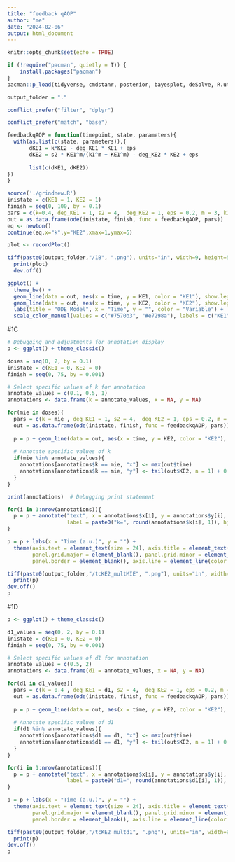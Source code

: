 ```yaml
---
title: "feedback qAOP"
author: "me"
date: "2024-02-06"
output: html_document
---
```


```r
knitr::opts_chunk$set(echo = TRUE)
```

```r
if (!require("pacman", quietly = T)) {
    install.packages("pacman")
}
pacman::p_load(tidyverse, cmdstanr, posterior, bayesplot, deSolve, R.utils, conflicted, loo, deBif, rootSolve, FME, coda)

output_folder = "."

conflict_prefer("filter", "dplyr")
```

```r
conflict_prefer("match", "base")

feedbackqAOP = function(timepoint, state, parameters){
  with(as.list(c(state, parameters)),{
       dKE1 = k*KE2 - deg_KE1 * KE1 + eps
       dKE2 = s2 * KE1^m/(k1^m + KE1^m) - deg_KE2 * KE2 + eps
       
       list(c(dKE1, dKE2))
})
}

source('./grindnew.R')
inistate = c(KE1 = 1, KE2 = 1)
finish = seq(0, 100, by = 0.1)
pars = c(k=0.4, deg_KE1 = 1, s2 = 4,  deg_KE2 = 1, eps = 0.2, m = 3, k1 = 1)
out = as.data.frame(ode(inistate, finish, func = feedbackqAOP, pars))
eq <- newton()
continue(eq,x="k",y="KE2",xmax=1,ymax=5)

plot <- recordPlot()

```




```r
tiff(paste0(output_folder,"/1B", ".png"), units="in", width=9, height=5.3, res=700, compression = 'lzw')
  print(plot)
  dev.off()

```



```r
ggplot() + 
  theme_bw() + 
  geom_line(data = out, aes(x = time, y = KE1, color = "KE1"), show.legend = TRUE) +
  geom_line(data = out, aes(x = time, y = KE2, color = "KE2"), show.legend = TRUE) +
  labs(title = "ODE Model", x = "Time", y = "", color = "Variable") +
  scale_color_manual(values = c("#7570b3", "#e7298a"), labels = c("KE1", "KE2"))

```
#1C
```r
# Debugging and adjustments for annotation display
p <- ggplot() + theme_classic()

doses = seq(0, 2, by = 0.1)
inistate = c(KE1 = 0, KE2 = 0)
finish = seq(0, 75, by = 0.001)

# Select specific values of k for annotation
annotate_values = c(0.1, 0.5, 1)
annotations <- data.frame(k = annotate_values, x = NA, y = NA)

for(mie in doses){
  pars = c(k = mie , deg_KE1 = 1, s2 = 4,  deg_KE2 = 1, eps = 0.2, m = 3, k1 = 1)
  out = as.data.frame(ode(inistate, finish, func = feedbackqAOP, pars))
  
  p = p + geom_line(data = out, aes(x = time, y = KE2, color = "KE2"), show.legend = FALSE, size = 1)
  
  # Annotate specific values of k
  if(mie %in% annotate_values){
    annotations[annotations$k == mie, "x"] <- max(out$time)
    annotations[annotations$k == mie, "y"] <- tail(out$KE2, n = 1) + 0.1
  }
}

print(annotations)  # Debugging print statement

for(i in 1:nrow(annotations)){
  p = p + annotate("text", x = annotations$x[i], y = annotations$y[i], 
                   label = paste0("k=", round(annotations$k[i], 1)), hjust = 1, vjust = 0, size = 6)
}

p = p + labs(x = "Time (a.u.)", y = "") +
  theme(axis.text = element_text(size = 24), axis.title = element_text(size = 30),  # Increased sizes
        panel.grid.major = element_blank(), panel.grid.minor = element_blank(),
        panel.border = element_blank(), axis.line = element_line(color = "black"))

tiff(paste0(output_folder,"/tcKE2_multMIE", ".png"), units="in", width=9, height=5.3, res=700, compression = 'lzw')
  print(p)
dev.off()
p
```
#1D
```r
p <- ggplot() + theme_classic()

d1_values = seq(0, 2, by = 0.1)
inistate = c(KE1 = 0, KE2 = 0)
finish = seq(0, 75, by = 0.001)

# Select specific values of d1 for annotation
annotate_values = c(0.5, 2)
annotations <- data.frame(d1 = annotate_values, x = NA, y = NA)

for(d1 in d1_values){
  pars = c(k = 0.4 , deg_KE1 = d1, s2 = 4,  deg_KE2 = 1, eps = 0.2, m = 3, k1 = 1)
  out = as.data.frame(ode(inistate, finish, func = feedbackqAOP, pars))
  
  p = p + geom_line(data = out, aes(x = time, y = KE2, color = "KE2"), show.legend = FALSE, size = 1)
  
  # Annotate specific values of d1
  if(d1 %in% annotate_values){
    annotations[annotations$d1 == d1, "x"] <- max(out$time)
    annotations[annotations$d1 == d1, "y"] <- tail(out$KE2, n = 1) + 0.1
  }
}

for(i in 1:nrow(annotations)){
  p = p + annotate("text", x = annotations$x[i], y = annotations$y[i], 
                   label = paste0("d1=", round(annotations$d1[i], 1)), hjust = 1, vjust = 0, size = 5.5)
}

p = p + labs(x = "Time (a.u.)", y = "") +
  theme(axis.text = element_text(size = 24), axis.title = element_text(size = 30),  # Increased sizes
        panel.grid.major = element_blank(), panel.grid.minor = element_blank(),
        panel.border = element_blank(), axis.line = element_line(color = "black"))

tiff(paste0(output_folder,"/tcKE2_multd1", ".png"), units="in", width=9, height=5.3, res=700, compression = 'lzw')
  print(p)
dev.off()
p

```
